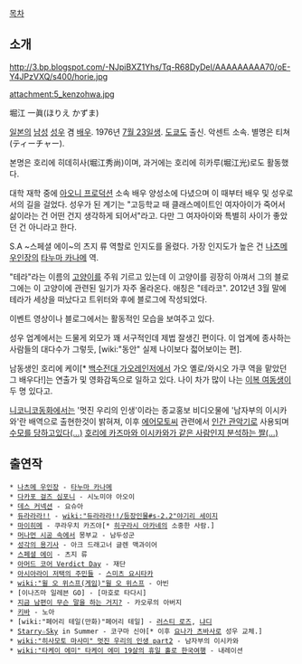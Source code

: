 [[목차]]
== 소개 ==
http://3.bp.blogspot.com/-NJpiBXZ1Yhs/Tq-R68DyDeI/AAAAAAAAA70/oE-Y4JPzVXQ/s400/horie.jpg

attachment:5_kenzohwa.jpg

堀江 一眞(ほりえ かずま)

[[일본]]의 [[남성]] [[성우]] 겸 [[배우]]. 1976년 [[7월 23일]]생. [[도쿄]]도 출신. 악센트 소속. 별명은 티쳐(ティーチャー).

본명은 호리에 히데히사(堀江秀尚)이며, 과거에는 호리에 히카루(堀江光)로도 활동했다.

대학 재학 중에 [[아오니 프로덕션]] 소속 배우 양성소에 다녔으며 이 때부터 배우 및 성우로서의 길을 걸었다. 성우가 된 계기는 "고등학교 때 클래스메이트인 여자아이가 죽어서 삶이라는 건 어떤 건지 생각하게 되어서"라고. 다만 그 여자아이와 특별히 사이가 좋았던 건 아니라고 한다.

S.A ~스페셜 에이~의 츠지 류 역할로 인지도를 올렸다. 가장 인지도가 높은 건 [[나츠메 우인장]]의 [[타누마 카나메]] 역.

"테라"라는 이름의 [[고양이]]를 주워 기르고 있는데 이 고양이를 굉장히 아껴서 그의 블로그에는 이 고양이에 관련된 일기가 자주 올라온다. 애칭은 "테라코".
2012년 3월 말에 테라가 세상을 떠났다고 트위터와 후에 블로그에 작성되었다.

이벤트 영상이나 블로그에서는 활동적인 모습을 보여주고 있다.

성우 업계에서는 드물게 외모가 꽤 서구적인데 제법 잘생긴 편이다. 이 업계에 종사하는 사람들의 대다수가 그렇듯, [wiki:"동안" 실제 나이보다 젋어보이는 편].

남동생인 호리에 케이[* [[백수전대 가오레인저]]에서 가오 옐로/와시오 가쿠 역을 맡았던 그 배우다!]는 연출가 및 영화감독으로 일하고 있다. 나이 차가 많이 나는 [[이복 여동생]]이 두 명 있다고.

[[니코니코동화]]에서는 '멋진 우리의 인생'이라는 종교홍보 비디오물에 '남자부의 이시카와'란 배역으로 출현한것이 밝혀져, 이후 [[에어모토씨]] 관련에서 [[인간 관악기]]로 사용되며 [https://www.youtube.com/watch?v=Lk_cdHcYsW8온갖 수모를 당하고있다(...)]
[http://seiga.nicovideo.jp/seiga/im1755385 호리에 카즈마와 이시카와가 같은 사람인지 분석하는 짤(...)]

== 출연작 ==
 * [[나츠메 우인장]] - [[타누마 카나메]]
 * [[다카포 걸즈 심포니]] - 시노미야 아오이
 * [[데스 커넥션]] - 요슈아
 * [[듀라라라!!]] - [[wiki:"듀라라라!!/등장인물#s-2.2"야기리 세이지]]
 * [[마이히메]] - 쿠라우치 카즈야[* [[히구라시 아카네]]의 소중한 사람.]
 * [[머나먼 시공 속에서]] 몽부교 - 남두성군
 * [[성각의 용기사]] - 아크 드래고너 글렌 맥과이어 
 * [[스페셜 에이]] - 츠지 류
 * [[아머드 코어 Verdict Day]] - 재단
 * [[아시아라이 저택의 주민들]] - [[스미츠 요시타카]]
 * [[wiki:"윌 오 위스프(게임)"윌 오 위스프]] - 아빈
 * [이나즈마 일레븐 GO] - [마호로 타다시]
 * [[지금 남편이 무슨 말을 하는 거지?]] - 카오루의 아버지
 * [[키바]] - 노아
 * [wiki:"페어리 테일(만화)"페어리 테일] - [[러스티 로즈]], [[냐디]]
 * [[Starry☆Sky]] in Summer - 코구마 신야[* 이후 [[요나가 츠바사]]로 성우 교체.]
 * [[wiki:"히사모토 마사미" 멋진 우리의 인생 part2]] - 남자부의 이시카와
 * [[wiki:"타케이 에미" 타케이 에미 19살의 휴일 홀로 한국여행]] - 내레이션   
